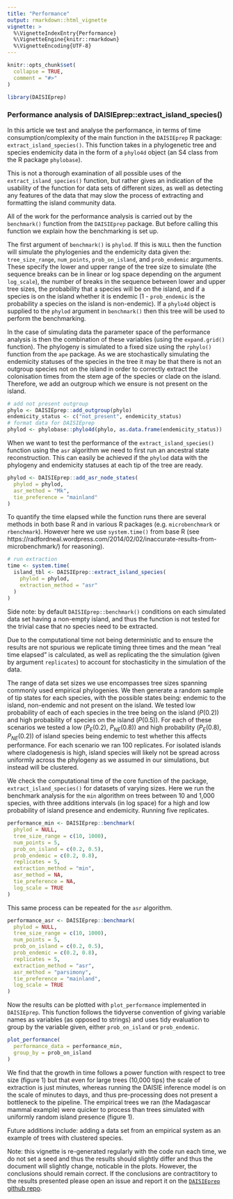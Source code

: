 ```yaml
---
title: "Performance"
output: rmarkdown::html_vignette
vignette: >
  %\VignetteIndexEntry{Performance}
  %\VignetteEngine{knitr::rmarkdown}
  %\VignetteEncoding{UTF-8}
---
```


```r
knitr::opts_chunk$set(
  collapse = TRUE,
  comment = "#>"
)
```

```r
library(DAISIEprep)
```

### Performance analysis of DAISIEprep::extract_island_species()

In this article we test and analyse the performance, in terms of time 
consumption/complexity of the main function in the `DAISIEprep` R package:
`extract_island_species()`. This function takes in a phylogenetic tree and species
endemicity data in the form of a `phylo4d` object (an S4 class from the R
package `phylobase`). 

This is not a thorough examination of all possible uses of the `extract_island_species()`
function, but rather gives an indication of the usability of the function for
data sets of different sizes, as well as detecting any features of the data that
may slow the process of extracting and formatting the island community data.

All of the work for the performance analysis is carried out by the `benchmark()`
function from the `DAISIEprep` package. But before calling this function we 
explain how the benchmarking is set up.

The first argument of `benchmark()` is `phylod`. If this is `NULL` then the 
function will simulate the phylogenies and the endemicity data given the: 
`tree_size_range`, `num_points`, `prob_on_island`, and `prob_endemic` arguments.
These specify the lower and upper range of the tree size to simulate (the sequence
breaks can be in linear or log space depending on the argument `log_scale`), 
the number of breaks in the sequence between lower and upper tree sizes, 
the probability that a species will be on the island, and if a species is on the
island whether it is endemic (1 - `prob_endemic` is the probability a species
on the island is non-endemic). If a `phylo4d` object is supplied to the `phylod` 
argument in `benchmark()` then this tree will be used to perform the benchmarking.

In the case of simulating data the parameter space of the performance analysis 
is then the combination of these variables (using the `expand.grid()` function).
The phylogeny is simulated to a fixed size using the `rphylo()` function from 
the `ape` package.
As we are stochastically simulating the endemicity statuses of the species in 
the tree it may be that there is not an outgroup species not on the island in
order to correctly extract the colonisation times from the stem age of the 
species or clade on the island. Therefore, we add an outgroup which we ensure
is not present on the island.

```r
# add not present outgroup
phylo <- DAISIEprep::add_outgroup(phylo)
endemicity_status <- c("not_present", endemicity_status)
# format data for DAISIEprep
phylod <- phylobase::phylo4d(phylo, as.data.frame(endemicity_status))
```

When we want to test the performance of the `extract_island_species()` function
using the `asr` algorithm we need to first run an ancestral state reconstruction.
This can easily be achieved if the `phylod` data with the phylogeny and endemicity
statuses at each tip of the tree are ready.

```r
phylod <- DAISIEprep::add_asr_node_states(
  phylod = phylod,
  asr_method = "Mk",
  tie_preference = "mainland"
)
```

To quantify the time elapsed while the function runs there are several methods in
both base R and in various R packages (e.g. `microbenchmark` or `rbenchmark`). 
However here we use `system.time()` from base R (see https://radfordneal.wordpress.com/2014/02/02/inaccurate-results-from-microbenchmark/)
for reasoning).

```r
# run extraction
time <- system.time(
  island_tbl <- DAISIEprep::extract_island_species(
    phylod = phylod,
    extraction_method = "asr"
  )
)
```

Side note: by default `DAISIEprep::benchmark()` conditions on each simulated
data set having a non-empty island, and thus the function is not tested for 
the trivial case that no species need to be extracted.

Due to the computational time not being deterministic and to ensure the results 
are not spurious we replicate timing three times and the mean "real time 
elapsed" is calculated, as well as 
replicating the the simulation (given by argument `replicates`) to account for 
stochasticity in the simulation of the data.

The range of data set sizes we use encompasses tree sizes spanning 
commonly used empirical phylogenies. We then generate a random sample of tip 
states for each species, with the possible states being: endemic to the island, 
non-endemic and not present on the island. We tested low probability of each of 
each species in the tree being on the island ($P(0.2)$) and high probability of 
species on the island ($P(0.5)$). For each of these scenarios we tested a low 
($P_E(0.2)$, $P_{NE}(0.8)$) and high probability ($P_E(0.8)$, $P_{NE}(0.2)$) of 
island species being endemic to test whether this affects performance. For each 
scenario we ran 100 replicates. For isolated islands where cladogenesis is high, 
island species will likely not be spread across uniformly across the phylogeny 
as we assumed in our simulations, but instead will be clustered.

We check the computational time of the core function of the package, 
`extract_island_species()` for datasets of varying sizes.
Here we run the benchmark analysis for the `min` algorithm on trees between 10 
and 1,000 species, with three additions intervals (in log space) for a high and 
low probability of island presence and endemicity. Running five replicates.

```r
performance_min <- DAISIEprep::benchmark(
  phylod = NULL,
  tree_size_range = c(10, 1000),
  num_points = 5,
  prob_on_island = c(0.2, 0.5),
  prob_endemic = c(0.2, 0.8),
  replicates = 5,
  extraction_method = "min",
  asr_method = NA,
  tie_preference = NA,
  log_scale = TRUE
)
```

This same process can be repeated for the `asr` algorithm.

```r
performance_asr <- DAISIEprep::benchmark(
  phylod = NULL,
  tree_size_range = c(10, 1000),
  num_points = 5,
  prob_on_island = c(0.2, 0.5),
  prob_endemic = c(0.2, 0.8),
  replicates = 5,
  extraction_method = "asr",
  asr_method = "parsimony",
  tie_preference = "mainland",
  log_scale = TRUE
)
```

Now the results can be plotted with `plot_performance` implemented in 
`DAISIEprep`. This function follows the tidyverse convention of giving variable
names as variables (as opposed to strings) and uses tidy evaluation to group by
the variable given, either `prob_on_island` or `prob_endemic`. 

```r
plot_performance(
  performance_data = performance_min, 
  group_by = prob_on_island
)
```

We find that the growth in time follows a power function with respect to tree size (figure 1) but that even for large trees (10,000 tips) the scale of extraction is just minutes, whereas running the DAISIE inference model is on the scale of minutes to days, and thus pre-processing does not present a bottleneck to the pipeline. The empirical trees we ran (the Madagascar mammal example) were quicker to process than trees simulated with uniformly random island presence (figure 1).

Future additions include: adding a data set from an empirical system as an 
example of trees with clustered species.

Note: this vignette is re-generated regularly with the code run each time, we do
not set a seed and thus the results should slightly differ and thus the document 
will slightly change, noticable in the plots. However, the conclusions should 
remain correct. If the conclusions are contractitory to the results presented
please open an issue and report it on the [`DAISIEprep` github repo](https://github.com/joshwlambert/DAISIEprep).
